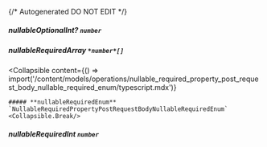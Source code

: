 {/* Autogenerated DO NOT EDIT  */}

##### **nullableOptionalInt?** `number`

##### **nullableRequiredArray** `*number*[]`

<Collapsible
    content={() => import('/content/models/operations/nullable_required_property_post_request_body_nullable_required_enum/typescript.mdx')}
>
    ##### **nullableRequiredEnum** `NullableRequiredPropertyPostRequestBodyNullableRequiredEnum`
    <Collapsible.Break/>
</Collapsible>

##### **nullableRequiredInt** `number`

